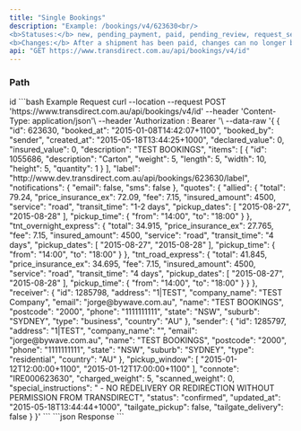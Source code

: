 ```yaml
---
title: "Single Bookings"
description: "Example: /bookings/v4/623630<br/>
<b>Statuses:</b> new, pending_payment, paid, pending_review, request_sent, request_failed (request to courier failed), reviewed, confirmed, cancelled, and booked_manually <br /><br/>
<b>Changes:</b> After a shipment has been paid, changes can no longer be done. But you are able to cancel the shipment if it has not yet been sent to and confirmed by the Courier. And if the shipment has been confirmed by the Courier, you will need to contact our Helpdesk for further advice."
api: "GET https://www.transdirect.com.au/api/bookings/v4/id"
---
```

### Path 
<ParamField path="id" type="int">
id
</ParamField>
<RequestExample>
```bash Example Request
curl --location --request POST 'https://www.transdirect.com.au/api/bookings/v4/id'
--header 'Content-Type: application/json'\
--header 'Authorization : Bearer <fec5ae54d239f1bbf23a12010989ba17>'\
--data-raw '{
  {
  "id": 623630,
  "booked_at": "2015-01-08T14:42:07+1100",
  "booked_by": "sender",
  "created_at": "2015-05-18T13:44:25+1000",
  "declared_value": 0,
  "insured_value": 0,
  "description": "TEST BOOKINGS",
  "items": [
    {
      "id": 1055686,
      "description": "Carton",
      "weight": 5,
      "length": 5,
      "width": 10,
      "height": 5,
      "quantity": 1
    }
  ],
  "label": "http://www.dev.transdirect.com.au/api/bookings/623630/label",
  "notifications": {
    "email": false,
    "sms": false
  },
  "quotes": {
    "allied": {
      "total": 79.24,
      "price_insurance_ex": 72.09,
      "fee": 7.15,
      "insured_amount": 4500,
      "service": "road",
      "transit_time": "1-2 days",
      "pickup_dates": [
        "2015-08-27",
        "2015-08-28"
      ],
      "pickup_time": {
        "from": "14:00",
        "to": "18:00"
      }
    },
    "tnt_overnight_express": {
      "total": 34.915,
      "price_insurance_ex": 27.765,
      "fee": 7.15,
      "insured_amount": 4500,
      "service": "road",
      "transit_time": "4 days",
      "pickup_dates": [
        "2015-08-27",
        "2015-08-28"
      ],
      "pickup_time": {
        "from": "14:00",
        "to": "18:00"
      }
    },
    "tnt_road_express": {
      "total": 41.845,
      "price_insurance_ex": 34.695,
      "fee": 7.15,
      "insured_amount": 4500,
      "service": "road",
      "transit_time": "4 days",
      "pickup_dates": [
        "2015-08-27",
        "2015-08-28"
      ],
      "pickup_time": {
        "from": "14:00",
        "to": "18:00"
      }
    }
  },
  "receiver": {
    "id": 1285798,
    "address": "1|TEST",
    "company_name": "TEST Company",
    "email": "jorge@bywave.com.au",
    "name": "TEST BOOKINGS",
    "postcode": "2000",
    "phone": "1111111111",
    "state": "NSW",
    "suburb": "SYDNEY",
    "type": "business",
    "country": "AU"
  },
  "sender": {
    "id": 1285797,
    "address": "1|TEST",
    "company_name": "",
    "email": "jorge@bywave.com.au",
    "name": "TEST BOOKINGS",
    "postcode": "2000",
    "phone": "1111111111",
    "state": "NSW",
    "suburb": "SYDNEY",
    "type": "residential",
    "country": "AU"
  },
  "pickup_window": [
    "2015-01-12T12:00:00+1100",
    "2015-01-12T17:00:00+1100"
  ],
  "connote": "IRE000623630",
  "charged_weight": 5,
  "scanned_weight": 0,
  "special_instructions": " - NO REDELIVERY OR REDIRECTION WITHOUT PERMISSION FROM TRANSDIRECT",
  "status": "confirmed",
  "updated_at": "2015-05-18T13:44:44+1000",
  "tailgate_pickup": false,
  "tailgate_delivery": false
}
}'
``` 
</RequestExample>   
<ResponseExample>
```json Response
```
</ResponseExample>